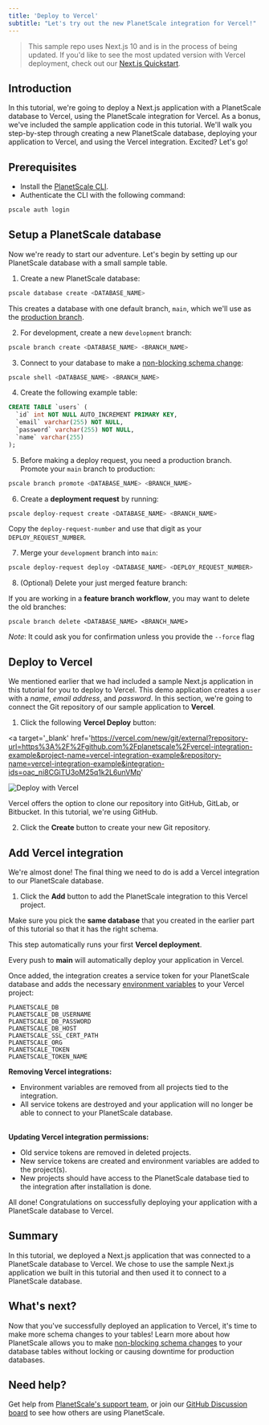 ```yaml
---
title: 'Deploy to Vercel'
subtitle: "Let's try out the new PlanetScale integration for Vercel!"
---
```


>  This sample repo uses Next.js 10 and is in the process of being updated. If you'd like to see the most updated version with Vercel deployment, check out our [Next.js Quickstart](https://docs.planetscale.com/tutorials/connect-nextjs-app).

## Introduction

In this tutorial, we're going to deploy a Next.js application with a PlanetScale database to Vercel, using the PlanetScale integration for Vercel. As a bonus, we've included the sample application code in this tutorial. We'll walk you step-by-step through creating a new PlanetScale database, deploying your application to Vercel, and using the Vercel integration. Excited? Let's go!

## Prerequisites

- Install the [PlanetScale CLI](https://github.com/planetscale/cli).
- Authenticate the CLI with the following command:

```bash
pscale auth login
```

## Setup a PlanetScale database

Now we're ready to start our adventure. Let's begin by setting up our PlanetScale database with a small sample table.

1. Create a new PlanetScale database:

```bash
pscale database create <DATABASE_NAME>
```

This creates a database with one default branch, `main`, which we'll use as the [production branch](/concepts/branching#development-and-production-branches).

2. For development, create a new `development` branch:

```bash
pscale branch create <DATABASE_NAME> <BRANCH_NAME>
```

3. Connect to your database to make a [non-blocking schema change](/concepts/nonblocking-schema-changes):

```bash
pscale shell <DATABASE_NAME> <BRANCH_NAME>
```

4. Create the following example table:

```sql
CREATE TABLE `users` (
  `id` int NOT NULL AUTO_INCREMENT PRIMARY KEY,
  `email` varchar(255) NOT NULL,
  `password` varchar(255) NOT NULL,
  `name` varchar(255)
);
```

5. Before making a deploy request, you need a production branch. Promote your `main` branch to production:

```bash
pscale branch promote <DATABASE_NAME> <BRANCH_NAME>
```

6. Create a **deployment request** by running:

```bash
pscale deploy-request create <DATABASE_NAME> <BRANCH_NAME>
```

Copy the `deploy-request-number` and use that digit as your `DEPLOY_REQUEST_NUMBER`.

7. Merge your `development` branch into `main`:

```bash
pscale deploy-request deploy <DATABASE_NAME> <DEPLOY_REQUEST_NUMBER>
```

8. (Optional) Delete your just merged feature branch:

If you are working in a **feature branch workflow**, you may want to delete the old branches:

```
pscale branch delete <DATABASE_NAME> <BRANCH_NAME>
```

_Note_: It could ask you for confirmation unless you provide the `--force` flag

## Deploy to Vercel

We mentioned earlier that we had included a sample Next.js application in this tutorial for you to deploy to Vercel. This demo application creates a `user` with a _name_, _email address_, and _password_. In this section, we're going to connect the Git repository of our sample application to **Vercel**.

1. Click the following **Vercel Deploy** button:

<a
  target='_blank'
  href='https://vercel.com/new/git/external?repository-url=https%3A%2F%2Fgithub.com%2Fplanetscale%2Fvercel-integration-example&project-name=vercel-integration-example&repository-name=vercel-integration-example&integration-ids=oac_ni8CGiTU3oM25q1k2L6unVMp'
>
  <img src='https://vercel.com/button' alt='Deploy with Vercel' />
</a>

Vercel offers the option to clone our repository into GitHub, GitLab, or Bitbucket. In this tutorial, we're using GitHub.

2. Click the **Create** button to create your new Git repository.

## Add Vercel integration

We're almost done! The final thing we need to do is add a Vercel integration to our PlanetScale database.

1. Click the **Add** button to add the PlanetScale integration to this Vercel project.

<InfoBlock type='tip'>
  Make sure you pick the <b>same database</b> that you created in the earlier part of this tutorial so that it has the
  right schema.
</InfoBlock>

This step automatically runs your first **Vercel deployment**.

<InfoBlock type='tip'>
  Every push to <b>main</b> will automatically deploy your application in Vercel.
</InfoBlock>

Once added, the integration creates a service token for your PlanetScale database and adds the necessary [environment variables](https://vercel.com/docs/environment-variables) to your Vercel project:

```
PLANETSCALE_DB
PLANETSCALE_DB_USERNAME
PLANETSCALE_DB_PASSWORD
PLANETSCALE_DB_HOST
PLANETSCALE_SSL_CERT_PATH
PLANETSCALE_ORG
PLANETSCALE_TOKEN
PLANETSCALE_TOKEN_NAME
```

<InfoBlock type='note'>
  <div>
    <b>Removing Vercel integrations:</b>
    <ul>
      <li>Environment variables are removed from all projects tied to the integration.</li>
      <li>
        All service tokens are destroyed and your application will no longer be able to connect to your PlanetScale
        database.
      </li>
    </ul>
    <br />
    <b>Updating Vercel integration permissions:</b>
    <ul>
      <li>Old service tokens are removed in deleted projects.</li>
      <li>New service tokens are created and environment variables are added to the project(s).</li>
      <li>
        New projects should have access to the PlanetScale database tied to the integration after installation is done.
      </li>
    </ul>
  </div>
</InfoBlock>

All done! Congratulations on successfully deploying your application with a PlanetScale database to Vercel.

## Summary

In this tutorial, we deployed a Next.js application that was connected to a PlanetScale database to Vercel. We chose to use the sample Next.js application we built in this tutorial and then used it to connect to a PlanetScale database.

## What's next?

Now that you've successfully deployed an application to Vercel, it's time to make more schema changes to your tables! Learn more about how PlanetScale allows you to make [non-blocking schema changes](/concepts/nonblocking-schema-changes) to your database tables without locking or causing downtime for production databases.

## Need help?

Get help from [PlanetScale's support team](https://www.planetscale.com/support), or join our [GitHub Discussion board](https://github.com/planetscale/discussion/discussions) to see how others are using PlanetScale.
